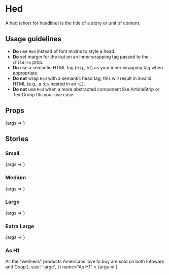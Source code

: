 
<Meta title="Hed" component={Hed} />


# Hed

A hed (short for headline) is the title of a story or unit of content.

## Usage guidelines

- **Do** use `Hed` instead of font mixins to style a head.
- **Do** set margin for the `Hed` on an inner wrapping tag passed to the `children` prop.
- **Do** use a semantic HTML tag (e.g., `h1`) as your inner wrapping tag when appropriate.
- **Do not** wrap `Hed` with a semantic head tag; this will result in invalid HTML (e.g., a `div` nested in an `h1`).
- **Do not** use `Hed` when a more abstracted component like <LinkTo kind="ArticleStrip">ArticleStrip</LinkTo> or <LinkTo kind="TextGroup">TextGroup</LinkTo> fits your use case.

## Props

<Canvas>
	<Story
		args={{
			children: 'All the “wellness” products Americans love to buy are sold on both Infowars and Goop',
			size: 'small',
		}}
		name="Default"
	>
		{args => <Hed {...args} />}
	</Story>
</Canvas>

<ArgsTable story="Default" />

## Stories

### Small

<Canvas>
	<Story
		args={{
			children: 'All the “wellness” products Americans love to buy are sold on both Infowars and Goop',
			size: 'small',
		}}
		name="Small"
	>
		{args => <Hed {...args} />}
	</Story>
</Canvas>

### Medium

<Canvas>
	<Story
		args={{
			children: 'All the “wellness” products Americans love to buy are sold on both Infowars and Goop',
			size: 'medium',
		}}
		name="Medium"
	>
		{args => <Hed {...args} />}
	</Story>
</Canvas>

### Large

<Canvas>
	<Story
		args={{
			children: 'All the “wellness” products Americans love to buy are sold on both Infowars and Goop',
			size: 'large',
		}}
		name="Large"
	>
		{args => <Hed {...args} />}
	</Story>
</Canvas>

### Extra Large

<Canvas>
	<Story
		args={{
			children: 'All the “wellness” products Americans love to buy are sold on both Infowars and Goop',
			size: 'extra-large',
		}}
		name="Extra Large"
	>
		{args => <Hed {...args} />}
	</Story>
</Canvas>

### As H1

<Canvas>
	<Story
		args={{
			children: (
				<h1 style={{ fontSize: 'inherit' }}>All the “wellness” products Americans love to buy are sold on both Infowars and Goop</h1>
			),
			size: 'large',
		}}
		name="As H1"
	>
		{args => <Hed {...args} />}
	</Story>
</Canvas>

